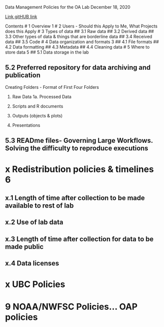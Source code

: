 
Data Management Policies
for the OA Lab
December 18, 2020



[Link gitHUB link](https://github.com/KROVINSKI/NWFSC.MTL_OALabDataManagementPolicies.git)

Contents
# 1 Overview 1
# 2 Users - Should this Apply to Me, What Projects does this Apply 
# 3 Types of data
## 3.1 Raw data 
## 3.2 Derived data 
## 3.3 Other types of data & things that are borderline data 
## 3.4 Received data 
## 3.5 Code 
# 4 Data organization and formats 3
## 4.1 File formats 
## 4.2 Data formatting 
## 4.3 Metadata 
## 4.4 Cleaning data 
# 5 Where to store data 5
## 5.1 Data storage in the lab



## 5.2 Preferred repository for data archiving and publication

Creating Folders - Format of First Four Folders

1. Raw Data
1a. Processed Data 

2. Scripts and R documents

3. Outputs (objects & plots)

4. Presentations

## 5.3 READme files- Governing Large Workflows. Solving the difficulty to reproduce executions


# x Redistribution policies & timelines 6
## x.1 Length of time after collection to be made available to rest of lab 
## x.2 Use of lab data 
## x.3 Length of time after collection for data to be made public
## x.4 Data licenses 
# x UBC Policies 
# 9 NOAA/NWFSC Policies... OAP policies 